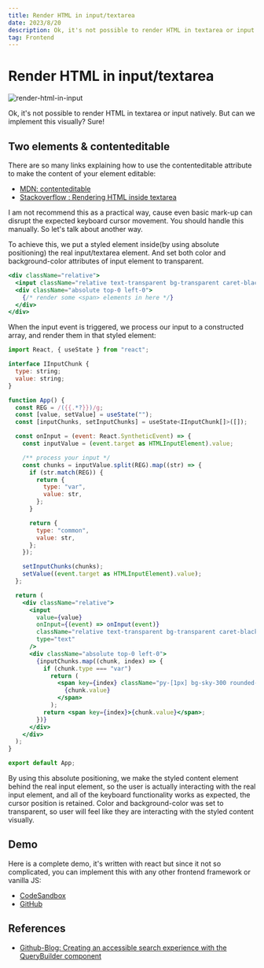 ```yaml
---
title: Render HTML in input/textarea
date: 2023/8/20
description: Ok, it's not possible to render HTML in textarea or input natively. But can we implement this visually?  Sure!
tag: Frontend
---
```


# Render HTML in input/textarea

![render-html-in-input](../../public/render-html-in-input/render-html-in-input.png)

Ok, it's not possible to render HTML in textarea or input natively. But can we implement this visually? Sure!

## Two elements & contenteditable

There are so many links explaining how to use the contenteditable attribute to make the content of your element editable:

- [MDN: contenteditable](https://developer.mozilla.org/en-US/docs/Web/HTML/Global_attributes/contenteditable)
- [Stackoverflow : Rendering HTML inside textarea](https://stackoverflow.com/a/4705882/12057370)

I am not recommend this as a practical way, cause even basic mark-up can disrupt the expected keyboard cursor movement. You should handle this manually. So let's talk about another way.

To achieve this, we put a styled element inside(by using absolute positioning) the real input/textarea element. And set both color and background-color attributes of input element to transparent.

```jsx
<div className="relative">
  <input className="relative text-transparent bg-transparent caret-black" />
  <div className="absolute top-0 left-0">
    {/* render some <span> elements in here */}
  </div>
</div>
```

When the input event is triggered, we process our input to a constructed array, and render them in that styled element:

```jsx
import React, { useState } from "react";

interface IInputChunk {
  type: string;
  value: string;
}

function App() {
  const REG = /({{.*?}})/g;
  const [value, setValue] = useState("");
  const [inputChunks, setInputChunks] = useState<IInputChunk[]>([]);

  const onInput = (event: React.SyntheticEvent) => {
    const inputValue = (event.target as HTMLInputElement).value;

    /** process your input */
    const chunks = inputValue.split(REG).map((str) => {
      if (str.match(REG)) {
        return {
          type: "var",
          value: str,
        };
      }

      return {
        type: "common",
        value: str,
      };
    });

    setInputChunks(chunks);
    setValue((event.target as HTMLInputElement).value);
  };

  return (
    <div className="relative">
      <input
        value={value}
        onInput={(event) => onInput(event)}
        className="relative text-transparent bg-transparent caret-black"
        type="text"
      />
      <div className="absolute top-0 left-0">
        {inputChunks.map((chunk, index) => {
          if (chunk.type === "var")
            return (
              <span key={index} className="py-[1px] bg-sky-300 rounded-md">
                {chunk.value}
              </span>
            );
          return <span key={index}>{chunk.value}</span>;
        })}
      </div>
    </div>
  );
}

export default App;
```

By using this absolute positioning, we make the styled content element behind the real input element, so the user is actually interacting with the real input element, and all of the keyboard functionality works as expected, the cursor position is retained. Color and background-color was set to transparent, so user will feel like they are interacting with the styled content visually.

## Demo

Here is a complete demo, it's written with react but since it not so complicated, you can implement this with any other frontend framework or vanilla JS:

- [CodeSandbox](https://codesandbox.io/p/github/jaywhen/render-html-in-input)
- [GitHub](https://github.com/jaywhen/render-html-in-input)

## References

- [Github-Blog: Creating an accessible search experience with the QueryBuilder component](https://github.blog/2022-12-13-creating-an-accessible-search-experience-with-the-querybuilder-component/)
